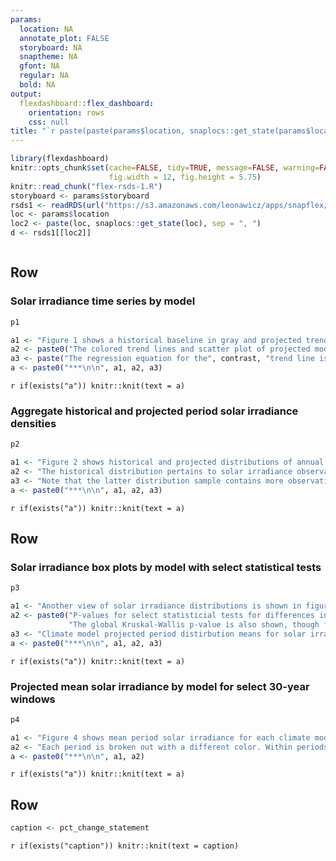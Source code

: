 ```yaml
---
params:
  location: NA
  annotate_plot: FALSE
  storyboard: NA
  snaptheme: NA
  gfont: NA
  regular: NA
  bold: NA
output:
  flexdashboard::flex_dashboard:
    orientation: rows
    css: null
title: "`r paste(paste(params$location, snaplocs::get_state(params$location), sep = ', '), 'solar irradiance trends')`"
---
```


```r
library(flexdashboard)
knitr::opts_chunk$set(cache=FALSE, tidy=TRUE, message=FALSE, warning=FALSE, fig.showtext=TRUE, dev="CairoPNG",
                      fig.width = 12, fig.height = 5.75)
knitr::read_chunk("flex-rsds-1.R")
storyboard <- params$storyboard
rsds1 <- readRDS(url("https://s3.amazonaws.com/leonawicz/apps/snapflex/rsds1/rsds1.rds"))
loc <- params$location
loc2 <- paste(loc, snaplocs::get_state(loc), sep = ", ")
d <- rsds1[[loc2]]
```

```r
```

Row {data-height=500}
-------------------------------------

### Solar irradiance time series by model

```r
p1
```

```r
a1 <- "Figure 1 shows a historical baseline in gray and projected trends for each climate model using the other colors.\n\n"
a2 <- paste0("The colored trend lines and scatter plot of projected model outputs are faded to highlight the mean trend over projected period. ", pct_change_statement, "\n\n")
a3 <- paste("The regression equation for the", contrast, "trend line is shown. This helps discern any trend in solar irradiance with time, but keep in mind that a simple linear regression model of mean annual solar irradiance on time is not intended to explain much of the variation in solar irradiance across models, hence the low R-squared.\n\n")
a <- paste0("***\n\n", a1, a2, a3)
```

`r if(exists("a")) knitr::knit(text = a)`

### Aggregate historical and projected period solar irradiance densities

```r
p2
```

```r
a1 <- "Figure 2 shows historical and projected distributions of annual solar irradiance over time.\n\n"
a2 <- "The historical distribution pertains to solar irradiance observations based on downscaled CRU 4.0 data. The spread in projected outputs comes from pooling the five climate models.\n\n"
a3 <- "Note that the latter distribution sample contains more observations than the former, using five models as well as a greater number of years.\n\n"
a <- paste0("***\n\n", a1, a2, a3)
```

`r if(exists("a")) knitr::knit(text = a)`

Row {data-height=500}
-------------------------------------

### Solar irradiance box plots by model with select statistical tests

```r
p3
```

```r
a1 <- "Another view of solar irradiance distributions is shown in figure 3, one for each model.\n\n"
a2 <- paste0("P-values for select statisticial tests for differences in group means of each climate model with respect to CRU 4.0 as the reference group are shown on the plot.\n", 
             "The global Kruskal-Wallis p-value is also shown, though for these data sets its significance is not surprising.\n\n")
a3 <- "Climate model projected period distirbution means for solar irradiance may differ significantly from the CRU 4.0 baseline in either direction and variability is greater across a set of climate models, as was seen in figure 2.\n\n"
a <- paste0("***\n\n", a1, a2, a3)
```

`r if(exists("a")) knitr::knit(text = a)`

### Projected mean solar irradiance by model for select 30-year windows

```r
p4
```

```r
a1 <- "Figure 4 shows mean period solar irradiance for each climate model during each of three future 30-year windows.\n\n"
a2 <- "Each period is broken out with a different color. Within periods, models are ranked by mean solar irradiance.\n\n"
a <- paste0("***\n\n", a1, a2)
```

`r if(exists("a")) knitr::knit(text = a)`

Row {data-height=50}
-------------------------------------

```r
caption <- pct_change_statement
```

`r if(exists("caption")) knitr::knit(text = caption)`
